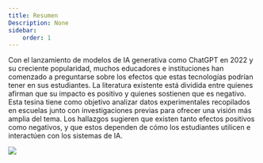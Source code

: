 ```yaml
---
title: Resumen
Description: None
sidebar:
    order: 1
---
```


Con el lanzamiento de modelos de IA generativa como ChatGPT en 2022 y su creciente popularidad, muchos educadores e instituciones han comenzado a preguntarse sobre los efectos que estas tecnologías podrían tener en sus estudiantes. La literatura existente está dividida entre quienes afirman que su impacto es positivo y quienes sostienen que es negativo. Esta tesina tiene como objetivo analizar datos experimentales recopilados en escuelas junto con investigaciones previas para ofrecer una visión más amplia del tema. Los hallazgos sugieren que existen tanto efectos positivos como negativos, y que estos dependen de cómo los estudiantes utilicen e interactúen con los sistemas de IA.

![](https://static.foxbusiness.com/foxbusiness.com/content/uploads/2023/02/Microsoft-OPENAI-CHATGPT-e1675882248763.jpg)
